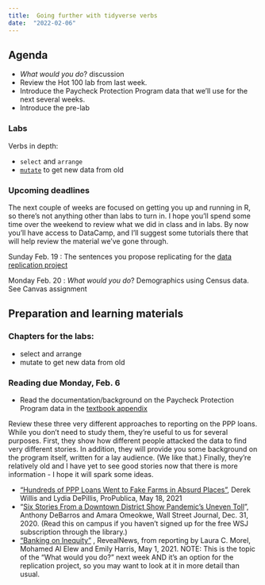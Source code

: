 ```yaml
---
title:  Going further with tidyverse verbs
date:  "2022-02-06"
--- 
```


## Agenda

* *What would you do*? discussion
* Review the Hot 100 lab from last week. 
* Introduce the Paycheck Protection Program data that we'll use for the next several weeks. 
* Introduce the pre-lab 

### Labs 

Verbs in depth:

* [`select` and `arrange`]{.text-danger}
* [`mutate`](https://cronkitedata.github.io/djtextbook/r-verb-mutate.html) to get new data from old

### Upcoming deadlines

The next couple of weeks are focused on getting you up and running in R, so there's not anything other than labs to turn in. I hope you'll spend some time over the weekend to review what we did in class and in labs. By now you'll have access to DataCamp, and I'll suggest some tutorials there that will help review the material we've gone through. 

[Sunday Feb. 19]{.sked-dates} : The sentences you propose replicating for the [data replication project](../projects/replication.qmd)

[Monday Feb. 20]{.sked-dates} : *What would you do*? Demographics using Census data. See Canvas assignment

## Preparation and learning materials

### Chapters for the labs: 

* select and arrange
* mutate to get new data from old

### Reading due Monday, Feb. 6

* Read the documentation/background on the Paycheck Protection Program data in the [textbook appendix](https://cronkitedata.github.io/djtextbook/appendix-ppp.html)

Review these three very different approaches to reporting on the PPP loans. While you don't need to study them, they're useful to us for several purposes. First, they show how different people attacked the data to find very different stories. In addition, they will provide you some background on the program itself, written for a lay audience. (We like that.) Finally, they're relatively old and I have yet to see good stories now that there is more information - I hope it will spark some ideas. 

* ["Hundreds of PPP Loans Went to Fake Farms in Absurd Places"](https://www.propublica.org/article/ppp-farms), Derek Willis and Lydia DePillis, ProPublica, May 18, 2021
* "[Six Stories From a Downtown District Show Pandemic's Uneven Toll](https://www.wsj.com/articles/some-asheville-businesses-thrived-with-government-backed-ppp-loans-others-struggled-11609426801)",  Anthony DeBarros and Amara Omeokwe, Wall Street Journal, Dec. 31, 2020. (Read this on campus if you haven't signed up for the free WSJ subscription through the library.)
* ["Banking on Inequity"](https://revealnews.org/podcast/banking-on-inequity/) , RevealNews, from reporting by Laura C. Morel, Mohamed Al Elew and Emily Harris, May 1, 2021. [NOTE: This is the topic of the "What would you do?" next week AND it's an option for the replication project, so you may want to look at it in more detail than usual. ]{.text-warning}









